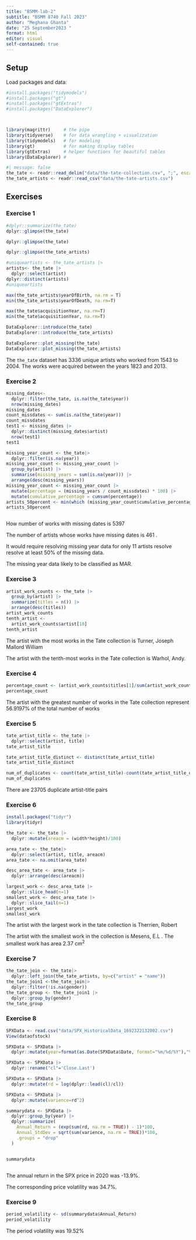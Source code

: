 ```yaml
---
title: "BSMM-lab-2"
subtitle: "BSMM 8740 Fall 2023"
author: "Meghana Ghanta"
date: "25 September2023 "
format: html
editor: visual
self-contained: true
---
```


## Setup

Load packages and data:

```r
#install.packages("tidymodels")
#install.packages("gt")
#install.packages("gtExtras")
#install.packages("DataExplorer")
```

```         
```

```         
```

```r
library(magrittr)     # the pipe
library(tidyverse)    # for data wrangling + visualization
library(tidymodels)   # for modeling
library(gt)           # for making display tables
library(gtExtras)     # helper functions for beautiful tables
library(DataExplorer) #
```

```r
#| message: false
the_tate <- readr::read_delim("data/the-tate-collection.csv", ";", escape_double = FALSE, trim_ws = TRUE)
the_tate_artists <- readr::read_csv("data/the-tate-artists.csv")
```

## Exercises

### Exercise 1

```r
#dplyr::summarize(the_tate)
dplyr::glimpse(the_tate)
```

```r
dplyr::glimpse(the_tate)

```

```r
dplyr::glimpse(the_tate_artists)
```

```r
#uniqueartists <- the_tate_artists |>
artists<- the_tate |>
  dplyr::select(artist)  
dplyr::distinct(artists)
#uniqueartists
```

```r
max(the_tate_artists$yearOfBirth, na.rm = T)
min(the_tate_artists$yearOfDeath, na.rm=T)
```

```r
max(the_tate$acquisitionYear, na.rm=T)
min(the_tate$acquisitionYear, na.rm=T)
```

```r
DataExplorer::introduce(the_tate)
DataExplorer::introduce(the_tate_artists)
```

```r
DataExplorer::plot_missing(the_tate)
DataExplorer::plot_missing(the_tate_artists)
```

The `the_tate` dataset has 3336 unique artists who worked from 1543 to 2004. The works were acquired between the years 1823 and 2013.

### Exercise 2

```r
missing_dates<-
  dplyr::filter(the_tate, is.na(the_tate$year))
  nrow(missing_dates)
missing_dates
count_missdates <- sum(is.na(the_tate$year))
count_missdates
test1 <- missing_dates |>
  dplyr::distinct(missing_dates$artist)
  nrow(test1)
test1
```

```r
missing_year_count <- the_tate|>
  dplyr::filter(is.na(year)) 
missing_year_count <- missing_year_count |>
  group_by(artist) |>
  summarise(missing_years = sum(is.na(year))) |>
  arrange(desc(missing_years))
missing_year_count <- missing_year_count |>
  mutate(percentage = (missing_years / count_missdates) * 100) |>
  mutate(cumulative_percentage = cumsum(percentage))
artists_50percent <- min(which (missing_year_count$cumulative_percentage >= 50))
artists_50percent
```

```r

```

How number of works with missing dates is 5397

The number of artists whose works have missing dates is 461 .

It would require resolving missing year data for only 11 artists resolve resolve at least 50% of the missing data.

The missing year data likely to be classified as MAR.

### Exercise 3

```r
artist_work_counts <- the_tate |>
  group_by(artist) |>
  summarize(titles = n()) |>
  arrange(desc(titles))
artist_work_counts
tenth_artist <- 
  artist_work_counts$artist[10]
tenth_artist
```

The artist with the most works in the Tate collection is Turner, Joseph Mallord William

The artist with the tenth-most works in the Tate collection is Warhol, Andy.

### Exercise 4

```r
percentage_count <- (artist_work_counts$titles[1]/sum(artist_work_counts$titles))*100
percentage_count
```

The artist with the greatest number of works in the Tate collection represent 56.9197% of the total number of works

### Exercise 5

```r
tate_artist_title <- the_tate |>
  dplyr::select(artist, title)
tate_artist_title

tate_artist_title_distinct <- distinct(tate_artist_title)
tate_artist_title_distinct

num_of_duplicates <- count(tate_artist_title)-count(tate_artist_title_distinct)
num_of_duplicates
```

There are 23705 duplicate artist-title pairs

### Exercise 6

```r
install.packages("tidyr")
library(tidyr)
```

```r
the_tate <- the_tate |>
  dplyr::mutate(areacm = (width*height)/100)

```

```r
area_tate <- the_tate|>
  dplyr::select(artist, title, areacm)
area_tate <- na.omit(area_tate)

desc_area_tate <- area_tate |>
  dplyr::arrange(desc(areacm))

largest_work <- desc_area_tate |>
  dplyr::slice_head(n=1)
smallest_work <- desc_area_tate |>
  dplyr::slice_tail(n=1)
largest_work
smallest_work

```

The artist with the largest work in the tate collection is Therrien, Robert

The artist with the smallest work in the collection is Mesens, E.L . The smallest work has area 2.37 $\text{cm}^2$

### Exercise 7

```r
the_tate_join <- the_tate|>
  dplyr::left_join(the_tate_artists, by=c("artist" = "name"))
the_tate_join1 <-the_tate_join|>
  dplyr::filter(!is.na(gender))
the_tate_group <- the_tate_join1 |>
  dplyr::group_by(gender)
the_tate_group

```

### Exercise 8

```r
SPXData <- read.csv("data/SPX_HistoricalData_1692322132002.csv")
View(dataofstock)
```

```r
SPXData <- SPXData |>
  dplyr::mutate(year=format(as.Date(SPXData$Date, format="%m/%d/%Y"),"%Y"))

SPXData <- SPXData |>
  dplyr::rename("cl"='Close.Last')

SPXData <- SPXData |>
  dplyr::mutate(rd = log(dplyr::lead(cl)/cl))

SPXData <- SPXData |>
  dplyr::mutate(varience=rd^2)
```

```r
summarydata <- SPXData |>
  dplyr::group_by(year) |>
  dplyr::summarize(
    Annual_Return = (exp(sum(rd, na.rm = TRUE)) - 1)*100,
    Annual_StdDev = sqrt(sum(varience, na.rm = TRUE))*100,
    .groups = "drop"  
  )


summarydata

```

```         
```

The annual return in the SPX price in 2020 was -13.9%.

The corresponding price volatility was 34.7%.

### Exercise 9

```r
period_volatility <- sd(summarydata$Annual_Return)
period_volatility
```

The period volatility was 19.52%

### 
